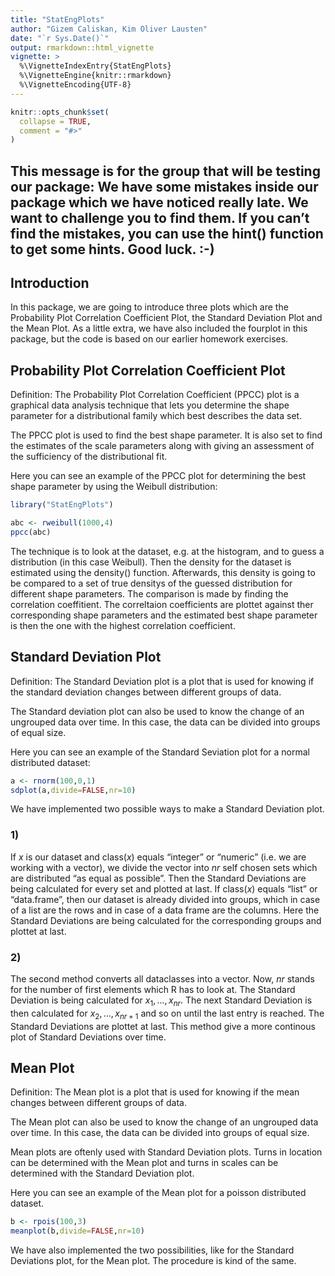 ```yaml
---
title: "StatEngPlots"
author: "Gizem Caliskan, Kim Oliver Lausten"
date: "`r Sys.Date()`"
output: rmarkdown::html_vignette
vignette: >
  %\VignetteIndexEntry{StatEngPlots}
  %\VignetteEngine{knitr::rmarkdown}
  %\VignetteEncoding{UTF-8}
---
```


```r
knitr::opts_chunk$set(
  collapse = TRUE,
  comment = "#>"
)
```
## This message is for the group that will be testing our package: We have some mistakes inside our package which we have noticed really late. We want to challenge you to find them. If you can't find the mistakes, you can use the hint() function to get some hints. Good luck. :-)

## Introduction

In this package, we are going to introduce three plots which are the Probability Plot Correlation Coefficient Plot, the Standard Deviation Plot and the Mean Plot. As a little extra, we have also included the fourplot in this package, but the code is based on our earlier homework exercises.

## Probability Plot Correlation Coefficient Plot

Definition: The Probability Plot Correlation Coefficient (PPCC) plot is a graphical data analysis technique that lets you determine the shape parameter for a distributional family which best describes the data set.

The PPCC plot is used to find the best shape parameter. It is also set to find the estimates of the scale parameters along with giving an assessment of the sufficiency of the distributional fit.

Here you can see an example of the PPCC plot for determining the best shape parameter by using the Weibull distribution:

```R
library("StatEngPlots")

abc <- rweibull(1000,4)
ppcc(abc)

```

The technique is to look at the dataset, e.g. at the histogram, and to guess a distribution (in this case Weibull). Then the density for the dataset is estimated using the density() function. Afterwards, this density is going to be compared to a set of true densitys of the guessed distribution for different shape parameters. The comparison is made by finding the correlation coeffitient. The correltaion coefficients are plottet against ther corresponding shape parameters and the estimated best shape parameter is then the one with the highest correlation coefficient.

## Standard Deviation Plot

Definition: The Standard Deviation plot is a plot that is used for knowing if the standard deviation changes between different groups of data. 

The Standard deviation plot can also be used to know the change of an ungrouped data over time. In this case, the data can be divided into groups of equal size.

Here you can see an example of the Standard Seviation plot for a normal distributed dataset:

```R

a <- rnorm(100,0,1)
sdplot(a,divide=FALSE,nr=10)

```

We have implemented two possible ways to make a Standard Deviation plot.

### 1)

If $x$ is our dataset and class($x$) equals "integer" or "numeric" (i.e. we are working with a vector), we divide the vector into $nr$ self chosen sets which are distributed "as equal as possible". Then the Standard Deviations are being calculated for every set and plotted at last.
If class($x$) equals "list" or "data.frame", then our dataset is already divided into groups, which in case of a list are the rows and in case of a data frame are the columns. Here the Standard Deviations are being calculated for the corresponding groups and plottet at last.

### 2)

The second method converts all dataclasses into a vector. Now, $nr$ stands for the number of first elements which R has to look at. The Standard Deviation is being calculated for $x_1,...,x_{nr}$. The next Standard Deviation is then calculated for $x_2,...,x_{nr+1}$ and so on until the last entry is reached. The Standard Deviations are plottet at last. This method give a more continous plot of Standard Deviations over time.

## Mean Plot

Definition: The Mean plot is a plot that is used for knowing if the mean changes between different groups of data. 

The Mean plot can also be used to know the change of an ungrouped data over time. In this case, the data can be divided into groups of equal size.

Mean plots are oftenly used with Standard Deviation plots. Turns in location can be determined with the Mean plot and turns in scales can be determined with the Standard Deviation plot. 

Here you can see an example of the Mean plot for a poisson distributed dataset.

```R

b <- rpois(100,3)
meanplot(b,divide=FALSE,nr=10)

```

We have also implemented the two possibilities, like for the Standard Deviations plot, for the Mean plot. The procedure is kind of the same.
